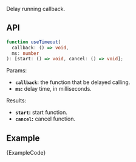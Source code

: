 
Delay running callback.

## API

```ts
function useTimeout(
  callback: () => void,
  ms: number
): [start: () => void, cancel: () => void];
```

Params:

- **`callback`:** the function that be delayed calling.
- **`ms`:** delay time, in milliseconds.

Results:

- **`start`:** start function.
- **`cancel`:** cancel function.

## Example

<ExampleBlock>
  <Example />
</ExampleBlock>
<CodeBlock language="tsx">{ExampleCode}</CodeBlock>
